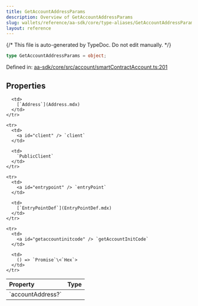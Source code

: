 ```yaml
---
title: GetAccountAddressParams
description: Overview of GetAccountAddressParams
slug: wallets/reference/aa-sdk/core/type-aliases/GetAccountAddressParams
layout: reference
---
```


{/* This file is auto-generated by TypeDoc. Do not edit manually. */}

```ts
type GetAccountAddressParams = object;
```

Defined in: [aa-sdk/core/src/account/smartContractAccount.ts:201](https://github.com/alchemyplatform/aa-sdk/blob/dc58c113ff1eeb06d4b3f76c505cbbaad47db8fc/aa-sdk/core/src/account/smartContractAccount.ts#L201)

## Properties

<table>
  <thead>
    <tr>
      <th align="left">Property</th>
      <th align="left">Type</th>
    </tr>
  </thead>

  <tbody>
    <tr>
      <td>
        <a id="accountaddress" /> `accountAddress?`
      </td>

      <td>
        [`Address`](Address.mdx)
      </td>
    </tr>

    <tr>
      <td>
        <a id="client" /> `client`
      </td>

      <td>
        `PublicClient`
      </td>
    </tr>

    <tr>
      <td>
        <a id="entrypoint" /> `entryPoint`
      </td>

      <td>
        [`EntryPointDef`](EntryPointDef.mdx)
      </td>
    </tr>

    <tr>
      <td>
        <a id="getaccountinitcode" /> `getAccountInitCode`
      </td>

      <td>
        () => `Promise`\<`Hex`>
      </td>
    </tr>

  </tbody>
</table>
